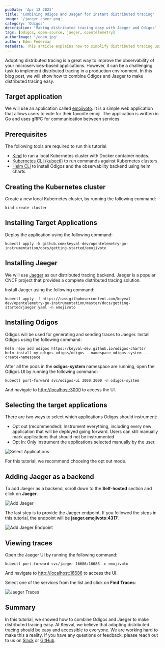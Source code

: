 ```yaml
---
pubDate: 'Apr 12 2023'
title: 'Combining Odigos and Jaeger for instant distributed tracing'
image: '/jaeger_cover.png'
category: 'Odigos'
description: 'Making distributed tracing easy with Jaeger and Odigos'
tags: [odigos, open-source, jaeger, opentelemetry]
authorImage: '/eden.jpg'
author: Eden Federman
metadata: This article explains how to simplify distributed tracing using Odigos and Jaeger for improved observability in microservices-based applications.
---
```


Adopting distributed tracing is a great way to improve the observability of your microservices-based applications. However, it can be a challenging task to implement distributed tracing in a production environment. In this blog post, we will show how to combine Odigos and Jaeger to make distributed tracing easy.

## Target application

We will use an application called [emojivoto](https://github.com/BuoyantIO/emojivoto). It is a simple web application that allows users to vote for their favorite emoji. The application is written in Go and uses gRPC for communication between services.

## Prerequisites

The following tools are required to run this tutorial:

- [Kind](https://kind.sigs.k8s.io/) to run a local Kubernetes cluster with Docker container nodes.
- [Kubernetes CLI (kubectl)](https://kubernetes.io/docs/tasks/tools/install-kubectl/) to run commands against Kubernetes clusters.
- [Helm CLI](https://helm.sh/docs/intro/install/) to install Odigos and the observability backend using helm charts.

## Creating the Kubernetes cluster

Create a new local Kubernetes cluster, by running the following command:

```console
kind create cluster
```

## Installing Target Applications

Deploy the application using the following command:

```console
kubectl apply -k github.com/keyval-dev/opentelemetry-go-instrumentation/docs/getting-started/emojivoto
```

## Installing Jaeger

We will use [Jaeger](https://www.jaegertracing.io/) as our distributed tracing backend. Jaeger is a popular CNCF project that provides a complete distributed tracing solution.

Install Jaeger using the following command:

```console
kubectl apply -f https://raw.githubusercontent.com/keyval-dev/opentelemetry-go-instrumentation/master/docs/getting-started/jaeger.yaml -n emojivoto
```

## Installing Odigos

Odigos will be used for generating and sending traces to Jaeger. Install Odigos using the following command:

```console
helm repo add odigos https://keyval-dev.github.io/odigos-charts/
helm install my-odigos odigos/odigos --namespace odigos-system --create-namespace
```

After all the pods in the **odigos-system** namespace are running, open the Odigos UI by running the following command:

```console
kubectl port-forward svc/odigos-ui 3000:3000 -n odigos-system
```

And navigate to [http://localhost:3000](http://localhost:3000) to access the UI.

## Selecting the target applications

There are two ways to select which applications Odigos should instrument:

- Opt out (recommended): Instrument everything, including every new application that will be deployed going forward. Users can still manually mark applications that should not be instrumented
- Opt In: Only instrument the applications selected manually by the user.

![Select Applications](/images/blog/emojivoto_select.png)

For this tutorial, we recommend choosing the opt out mode.

## Adding Jaeger as a backend

To add Jaeger as a backend, scroll down to the **Self-hosted** section and click on **Jaeger**.

![Add Jaeger](/images/blog/jaeger_select.png)

The last step is to provide the Jaeger endpoint. If you followed the steps in this tutorial, the endpoint will be **jaeger.emojivoto:4317**.

![Add Jaeger Endpoint](/images/blog/jaeger_details.png)

## Viewing traces

Open the Jaeger UI by running the following command:

```console
kubectl port-forward svc/jaeger 16686:16686 -n emojivoto
```

And navigate to [http://localhost:16686](http://localhost:16686) to access the UI.

Select one of the services from the list and click on **Find Traces**:

![Jaeger Traces](/images/blog/jaeger_traces.png)

## Summary

In this tutorial, we showed how to combine Odigos and Jaeger to make distributed tracing easy. At Keyval, we believe that adopting distributed tracing should be easy and accessible to everyone. We are working hard to make this a reality. If you have any questions or feedback, please reach out to us on [Slack](https://join.slack.com/t/odigos/shared_invite/zt-1d7egaz29-Rwv2T8kyzc3mWP8qKobz~A) or [GitHub](https://github.com/keyval-dev/odigos/issues).

